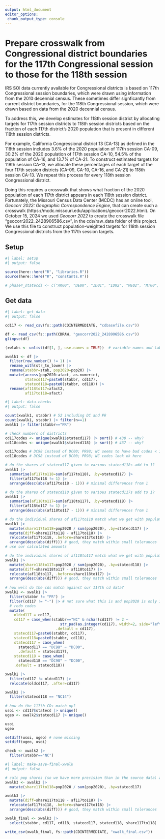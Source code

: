 ```yaml
---
output: html_document
editor_options: 
 chunk_output_type: console
---
```


# Prepare crosswalk from Congressional district boundaries for the 117th Congressional session to those for the 118th session

IRS SOI data currently available for Congressional districts is based on 117th Congressional session boundaries, which were drawn using information from the 2010 decennial census. These sometimes differ signficantly from current district boundaries, for the 118th Congressional session, which were drawn based on data from the 2020 decennial census.

To address this, we develop estimates for 118th session district by allocating targets for 117th session districts to 118th session districts based on the fraction of each 117th district's 2020 population that is present in different 118th session districts.

For example, California Congressional district 13 (CA-13) as defined in the 118th session includes 3.6% of the 2020 population of 117th session CA-09, 30.2% of the 2020 population of 117th session CA-10, 54.5% of the population of CA-16, and 13.7% of CA-21. To construct estimated targets for 118th session CA-13, we allocate these percentages of each target of the four 117th session districts (CA-09, CA-10, CA-16, and CA-21) to 118th session CA-13. We repeat this process for every 118th session Congressional district.

Doing this requires a crosswalk that shows what fraction of the 2020 population of each 117th district appears in each 118th session district. Fortunately, the Missouri Census Data Center (MCDC) has an online tool, *Geocorr 2022: Geographic Correspondence Engine*, that can create such a crosswalk (https://mcdc.missouri.edu/applications/geocorr2022.html). On October 15, 2024 we used *Geocorr 2022* to create the crosswalk file "geocorr2022_2428906586.csv", in the cds/raw_data folder of this project. We use this file to construct population-weighted targets for 118th session Congressional districts from the 117th session targets.

## Setup

```r
#| label: setup
#| output: false

source(here::here("R", "libraries.R"))
source(here::here("R", "constants.R"))

# phase4_statecds <- c("AK00", "DE00", "ID01", "ID02", "ME02", "MT00", "ND00", "PA08", "SD00", "WY00")

```


## Get data
```r
#| label: get-data
#| output: false

cd117 <- read_csv(fs::path(CDINTERMEDIATE, "cdbasefile.csv"))

df <- read_csv(fs::path(CDRAW, "geocorr2022_2428906586.csv"))
glimpse(df)

(xwlabs <- unlist(df[1, ], use.names = TRUE))  # variable names and labels

xwalk1 <- df |> 
  filter(row_number() != 1) |> 
  rename_with(str_to_lower) |> 
  rename(stabbr=stab, pop2020=pop20) |> 
  mutate(across(pop2020:afact, as.numeric),
         statecd117=paste0(stabbr, cd117),
         statecd118=paste0(stabbr, cd118)) |> 
  rename(af118to117=afact2, 
         af117to118=afact)

```


```r
#| label: data-checks
#| output: false

count(xwalk1, stabbr) # 52 including DC and PR
count(xwalk1, stabbr) |> filter(n==1)
xwalk1 |> filter(stabbr=="PR")

# check numbers of districts
cd117codes <- unique(xwalk1$statecd117) |> sort() # 438 -- why?
cd118codes <- unique(xwalk1$statecd118) |> sort() # 437 -- why?

cd117codes # DC98 instead of DC00; PR98; NC seems to have bad codes < 10
cd118codes # DC98 instead of DC00; PR98; NC codes look ok here

# do the shares of statecd117 given to various statecd118s add to 1?
xwalk1 |> 
  summarise(af117to118=sum(af117to118), .by=statecd117) |> 
  filter(af117to118 != 1) |> 
  arrange(desc(abs(af117to118 - 1))) # minimal differences from 1

# do the shares of statecd118 given to various statecd117s add to 1?
xwalk1 |> 
  summarise(af118to117=sum(af118to117), .by=statecd118) |> 
  filter(af118to117 != 1) |> 
  arrange(desc(abs(af118to117 - 1))) # minimal differences from 1

# do the individual shares of af117to118 match what we get with population?
xwalk1 |> 
  mutate(share117to118=pop2020 / sum(pop2020), .by=statecd117) |> 
  mutate(diff=share117to118 - af117to118) |> 
  relocate(af117to118, .before=share117to118) |> 
  arrange(desc(abs(diff))) # good, they match within small tolerances
# use our calculated amounts

# do the individual shares of af118to117 match what we get with population?
xwalk1 |> 
  mutate(share118to117=pop2020 / sum(pop2020), .by=statecd118) |> 
  mutate(diff=share118to117 - af118to117) |> 
  relocate(af118to117, .before=share118to117) |> 
  arrange(desc(abs(diff))) # good, they match within small tolerances
  
# how well do the cds match against our 117th cd data?
xwalk2 <- xwalk1 |> 
  filter(stabbr != "PR") |> 
  filter(cd117 != "-") |> # not sure what this is and pop2020 is only 13
  # redo codes
  mutate(
    oldcd117 = cd117,
    cd117 = case_when(stabbr=="NC" & nchar(cd117) != 2 ~ 
                         str_pad(as.integer(cd117), width=2, side="left", pad="0"),
                       .default = cd117),
    statecd117=paste0(stabbr, cd117),
    statecd118=paste0(stabbr, cd118),
    statecd117 = case_when(
      statecd117 == "DC98" ~ "DC00",
      .default = statecd117),
    statecd118 = case_when(
      statecd118 == "DC98" ~ "DC00",
    .default = statecd118))

xwalk2 |> 
  filter(cd117 != oldcd117) |> 
  relocate(oldcd117, .after=cd117)

xwalk2 |> 
  filter(statecd118 == "NC14")
  
# how do the 117th CDs match up?
usoi <- cd117$statecd |> unique()
ugeo <- xwalk2$statecd117 |> unique()

usoi
ugeo

setdiff(usoi, ugeo) # none missing
setdiff(ugeo, usoi)

check <- xwalk2 |> 
  filter(stabbr=="NC")

```


```r
#| label: make-save-final-xwalk
#| output: false

# calc pop shares (so we have more precision than in the source data) and save
xwalk3 <- xwalk2 |> 
  mutate(share117to118=pop2020 / sum(pop2020), .by=statecd117)

xwalk3 |> 
  mutate(diff=share117to118 - af117to118) |> 
  relocate(af117to118, .before=share117to118) |> 
  arrange(desc(abs(diff))) # good, they match within small tolerances

xwalk_final <- xwalk3 |> 
  select(stabbr, cd117, cd118, statecd117, statecd118, share117to118)

write_csv(xwalk_final, fs::path(CDINTERMEDIATE, "xwalk_final.csv"))

```

